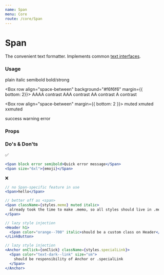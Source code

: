 ```yaml
---
name: Span
menu: Core
route: /core/Span
---
```




# Span

The convenient text formatter. Implements common [text interfaces](/constants/text).

### Usage

<Playground>
  <Box row align="space-between" margin={{ bottom: 2 }}>
    <Span>plain</Span>
    <Span italic>italic</Span>
    <Span semibold>semibold</Span>
    <Span bold>bold/strong</Span>
  </Box>

  <Box row align="space-between" background="#f6f6f6" margin={{ bottom: 2}}>
    <Span contrast="AAAA">AAAA contrast</Span>
    <Span contrast="AAA">AAA contrast</Span>
    <Span contrast="AA">AA contrast</Span>
    <Span contrast="A">A contrast</Span>
  </Box>

  <Box row align="space-between" margin={{ bottom: 2 }}>
    <Span muted>muted</Span>
    <Span xmuted>xmuted</Span>
    <Span xxmuted>xxmuted</Span>
  </Box>

  <Box row align="space-between">
    <Span success>success</Span>
    <Span warning>warning</Span>
    <Span error>error</Span>
  </Box>
</Playground>


### Props

<Props of={Span} />


### Do's & Don'ts

✅

```jsx
<Span block error semibold>Quick error message</Span>
<Span size="6xl">{emoji}</Span>
```

❌

```jsx
// no Span-specific feature in use
<Span>hello</Span>

// better off as <span>
<Span className={styles.memo} muted italic>
  already took the time to make .memo, so all styles should live in .memo
</Span>

// lazy style injection
<Header h1>
  <Span color="orange--700" italic>should be a custom class on Header</Span>
</LinkButton>

// lazy style injection
<Anchor onClick={onClick} className={styles.specialLink}>
  <Span color="text-dark--link" size="sm">
    should be responsibility of Anchor or .specialLink
  </Span>
</Anchor>
```
